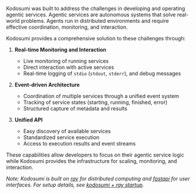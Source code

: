 Kodosumi was built to address the challenges in developing and operating agentic services. Agentic services are autonomous systems that solve real-world problems. Agents run in distributed environments and require effective coordination, monitoring, and interaction.

Kodosumi provides a comprehensive solution to these challenges through:

1. **Real-time Monitoring and Interaction**
   - Live monitoring of running services
   - Direct interaction with active services
   - Real-time logging of `stdio` (`stdout`, `stderr`), and debug messages

2. **Event-driven Architecture**
   - Coordination of multiple services through a unified event system
   - Tracking of service states (starting, running, finished, error)
   - Structured capture of metadata and results

3. **Unified API**
   - Easy discovery of available services
   - Standardized service execution
   - Access to execution results and event streams

These capabilities allow developers to focus on their agentic service logic while Kodosumi provides the infrastructure for scaling, monitoring, and interaction.

*Note: Kodosumi is built on [ray](https://ray.io) for distributed computing and [fastapi](https://fastapi.tiangolo.com/) for user interfaces. For setup details, see [kodosumi + ray startup](../README.md).*